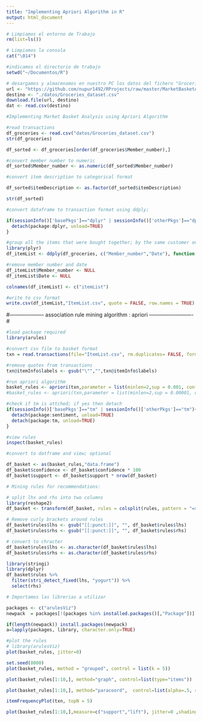 ```yaml
---
title: "Implementing Apriori Algorithm in R"
output: html_document
---
```


```r

# Limpiamos el entorno de Trabajo
rm(list=ls())

# Limpiamos la consola
cat("\014")

#indicamos el directorio de trabajo
setwd("~/Documentos/R")
```



```r
# desargamos y almacenamos en nuestro PC los datos del fichero "Groceries_dataset.csv"
url <- "https://github.com/nupur1492/RProjects/raw/master/MarketBasketAnalysis/Groceries_dataset.csv"
destino <- "./datos/Groceries_dataset.csv"
download.file(url, destino)
dat <- read.csv(destino)
```



```r
#Implementing Market Basket Analysis using Apriori Algorithm

#read transactions
df_groceries <- read.csv("datos/Groceries_dataset.csv")
str(df_groceries)
```



```r
df_sorted <- df_groceries[order(df_groceries$Member_number),]
```



```r

#convert member number to numeric
df_sorted$Member_number <- as.numeric(df_sorted$Member_number)
```



```r

#convert item description to categorical format

df_sorted$itemDescription <- as.factor(df_sorted$itemDescription)

str(df_sorted)
```



```r
#convert dataframe to transaction format using ddply; 

if(sessionInfo()['basePkgs']=="dplyr" | sessionInfo()['otherPkgs']=="dplyr"){
  detach(package:dplyr, unload=TRUE)
}
```



```r
#group all the items that were bought together; by the same customer on the same date
library(plyr)
df_itemList <- ddply(df_groceries, c("Member_number","Date"), function(df1)paste(df1$itemDescription,collapse = ","))
```



```r
#remove member number and date
df_itemList$Member_number <- NULL
df_itemList$Date <- NULL
```



```r
colnames(df_itemList) <- c("itemList")
```



```r
#write to csv format
write.csv(df_itemList,"ItemList.csv", quote = FALSE, row.names = TRUE)
```




#-------------------- association rule mining algorithm : apriori -------------------------#




```r
#load package required
library(arules)
```



```r
#convert csv file to basket format
txn = read.transactions(file="ItemList.csv", rm.duplicates= FALSE, format="basket",sep=",",cols=1);
```



```r
#remove quotes from transactions
txn@itemInfo$labels <- gsub("\"","",txn@itemInfo$labels)

```



```r
#run apriori algorithm
basket_rules <- apriori(txn,parameter = list(minlen=2,sup = 0.001, conf = 0.01, target="rules"))
#basket_rules <- apriori(txn,parameter = list(minlen=2,sup = 0.00001, conf = 0.01, target="rules"),appearance = list(lhs = "CLEMENTINES")))
```



```r
#check if tm is attched; if yes then detach
if(sessionInfo()['basePkgs']=="tm" | sessionInfo()['otherPkgs']=="tm"){
  detach(package:sentiment, unload=TRUE)
  detach(package:tm, unload=TRUE)
}
```



```r
#view rules
inspect(basket_rules)
```



```r
#convert to datframe and view; optional

df_basket <- as(basket_rules,"data.frame")
df_basket$confidence <- df_basket$confidence * 100
df_basket$support <- df_basket$support * nrow(df_basket)

```



```r
# Mining rules for recommendations:

# split lhs and rhs into two columns
library(reshape2)
df_basket <- transform(df_basket, rules = colsplit(rules, pattern = "=>", names = c("lhs","rhs")))
```



```r
# Remove curly brackets around rules
df_basket$rules$lhs <- gsub("[[:punct:]]", "", df_basket$rules$lhs)
df_basket$rules$rhs <- gsub("[[:punct:]]", "", df_basket$rules$rhs)
```



```r
# convert to chracter
df_basket$rules$lhs <- as.character(df_basket$rules$lhs)
df_basket$rules$rhs <- as.character(df_basket$rules$rhs)
```



```r
library(stringi)
library(dplyr)
df_basket$rules %>%
  filter(stri_detect_fixed(lhs, "yogurt")) %>%
  select(rhs)

```



```r
# Importamos las librerias a utilizar

packages <- c("arulesViz")
newpack  = packages[!(packages %in% installed.packages()[,"Package"])]

if(length(newpack)) install.packages(newpack)
a=lapply(packages, library, character.only=TRUE)

#plot the rules
# library(arulesViz)
plot(basket_rules, jitter=0)
```



```r
set.seed(8000)
plot(basket_rules, method = "grouped", control = list(k = 5))
```



```r
plot(basket_rules[1:10,], method="graph", control=list(type="items"))
```



```r
plot(basket_rules[1:10,], method="paracoord",  control=list(alpha=.5, reorder=TRUE))
```



```r
itemFrequencyPlot(txn, topN = 5)
```



```r
plot(basket_rules[1:10,],measure=c("support","lift"), jitter=0 ,shading="confidence", engine='interactive' ,interactive=TRUE)

```



